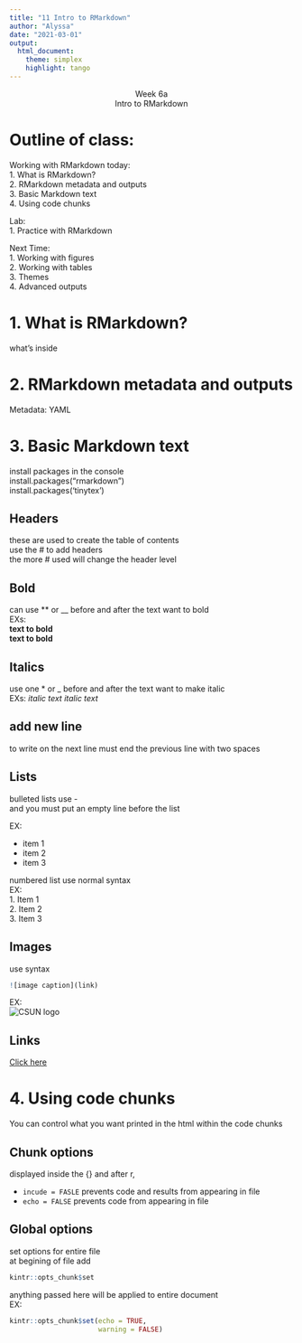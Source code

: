 ```yaml
---
title: "11 Intro to RMarkdown"
author: "Alyssa"
date: "2021-03-01"
output: 
  html_document: 
    theme: simplex
    highlight: tango
---
```


<center>
Week 6a  
Intro to RMarkdown  
</center>

# Outline of class:
Working with RMarkdown today:  
1. What is RMarkdown?  
2. RMarkdown metadata and outputs  
3. Basic Markdown text  
4. Using code chunks  
  
Lab:  
1. Practice with RMarkdown  

Next Time:  
1. Working with figures  
2. Working with tables  
3. Themes  
4. Advanced outputs  


# 1. What is RMarkdown?
what's inside

# 2. RMarkdown metadata and outputs
Metadata: YAML

# 3. Basic Markdown text
install packages in the console  
install.packages("rmarkdown")  
install.packages('tinytex')  

## Headers
these are used to create the table of contents  
use the # to add headers  
the more # used will change the header level  

## Bold
can use ** or __ before and after the text want to bold  
EXs:  
**text to bold**  
__text to bold__  

## Italics
use one * or _ before and after the text want to make italic  
EXs:
*italic text*
_italic text_

## add new line
to write on the next line must end the previous line with two spaces  

## Lists
bulleted lists use -  
and you must put an empty line before the list 

EX:  

- item 1  
- item 2  
- item 3   

numbered list use normal syntax  
EX:  
1. Item 1  
2. Item 2  
3. Item 3  

## Images
use syntax 
```r
![image caption](link)
```

EX:  
![CSUN logo](https://www.csun.edu/sites/default/files/styles/slideshow_full/public/field_image/field_slideshow_slides/banner_identity02.png?itok=yItY0d62)

## Links
[Click here](silbigerlab.com)


# 4. Using code chunks
You can control what you want printed in the html within the code chunks  

## Chunk options
displayed inside the {} and after r,  

* `incude = FASLE`  prevents code and results from appearing in file  
* `echo = FALSE`    prevents code from appearing in file

## Global options
set options for entire file  
at begining of file add
```r
kintr::opts_chunk$set
```
anything passed here will be applied to entire document  
EX:  
```r
kintr::opts_chunk$set(echo = TRUE,  
                      warning = FALSE)
```



